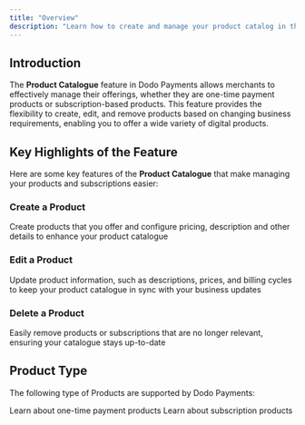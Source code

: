 ```yaml
---
title: "Overview"
description: "Learn how to create and manage your product catalog in the Admin Dashboard"
---
```


## **Introduction**

The **Product Catalogue** feature in Dodo Payments allows merchants to effectively manage their offerings, whether they are one-time payment products or subscription-based products. This feature provides the flexibility to create, edit, and remove products based on changing business requirements, enabling you to offer a wide variety of digital products.

## **Key Highlights of the Feature**

Here are some key features of the **Product Catalogue** that make managing your products and subscriptions easier:

### **Create a Product**

Create products that you offer and configure pricing, description and other details to enhance your product catalogue

### **Edit a Product**

Update product information, such as descriptions, prices, and billing cycles to keep your product catalogue in sync with your business updates

### **Delete a Product**

Easily remove products or subscriptions that are no longer relevant, ensuring your catalogue stays up-to-date

## **Product Type**

The following type of Products are supported by Dodo Payments:

<Card title="One Time Payment Products" horizontal icon="box" href="/features/product-catalog/one-time-payment-products">
  Learn about one-time payment products
</Card>

<Card title="Subscription Products" horizontal icon="repeat" href="/features/product-catalog/subscription">
  Learn about subscription products
</Card>